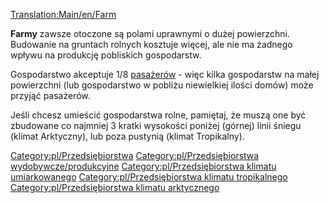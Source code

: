 [[Translation:Main/en/Farm]]{{en/-}}
{{pl/Przedsiębiorstwa|name=Farma
|image=Farm.png
|caption=Umiarkowany
|image2=Arctic&Tropic Farm.png
|caption2=Arktyczny & Tropikalny
|climates=[[Main/en/Klimat/Pl#Umiarkowany]], [[Main/en/Klimat/Pl#Arktyczny]], [[Main/en/Klimat/Pl#Tropikalny]]
|accepts=Nic
|produces=[[Main/pl/Zboże|Zboże]], [[Main/pl/Żywiec|Żywiec]] (tylko Umiarkowny), <br/>[[Main/pl/Pszenica|Pszenica]], [[Main/pl/Żywiec|Żywiec]] (tylko Arktyczny), <br/>[[Main/pl/Kukurydza|Kukurydza]] (tylko Tropikalny)
}}

'''Farmy''' zawsze otoczone są polami uprawnymi o dużej powierzchni. Budowanie na gruntach rolnych kosztuje więcej, ale nie ma żadnego wpływu na produkcję pobliskich gospodarstw.

Gospodarstwo akceptuje 1/8 [[Main/pl/Pasażerowie|pasażerów]] - więc kilka gospodarstw na małej powierzchni (lub gospodarstwo w pobliżu  niewielkiej ilości domów) może przyjąć pasażerów.

Jeśli chcesz umieścić gospodarstwa rolne, pamiętaj, że muszą one być zbudowane co najmniej 3 kratki wysokości poniżej (górnej) linii śniegu (klimat Arktyczny), lub poza pustynią (klimat Tropikalny). 

{{pl/Navbox Industries}}

[[Category:pl/Przedsiębiorstwa]]
[[Category:pl/Przedsiębiorstwa wydobywcze/produkcyjne]]
[[Category:pl/Przedsiębiorstwa klimatu umiarkowanego]]
[[Category:pl/Przedsiębiorstwa klimatu tropikalnego]]
[[Category:pl/Przedsiębiorstwa klimatu arktycznego]]
